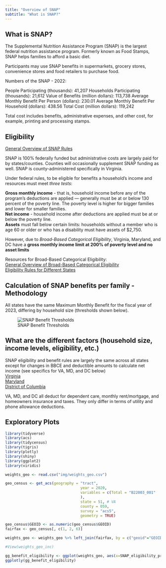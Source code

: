 ```yaml
---
title: "Overview of SNAP"
subtitle: "What is SNAP?"
---
```

## What is SNAP?

The Supplemental Nutrition Assistance Program (SNAP) is the largest federal nutrition assistance program.  Formerly known as Food Stamps, SNAP helps families to afford a basic diet. 

Participants may use SNAP benefits in supermarkets, grocery stores, convenience stores and food retailers to purchase food.

Numbers of the SNAP - 2022:

People Participating (thousands):	41,207
Households Participating (thousands):	21,612
Value of Benefits (million dollars):	113,738
Average Monthly Benefit Per Person (dollars):	230.01
Average Monthly Benefit Per Household (dollars):	438.56
Total Cost (million dollars):	119,242


Total cost includes benefits, administrative expenses, and other cost, for example, printing and processing stamps. 


## Eligibility

[General Overview of SNAP Rules](https://www.cbpp.org/research/food-assistance/a-quick-guide-to-snap-eligibility-and-benefits)

SNAP is 100% federally funded but administrative costs are largely paid for by states/counties. Counties will occasionally supplement SNAP funding as well. SNAP is county-administered specifically in Virginia.

Under federal rules, to be eligible for benefits a household’s income and resources must meet *three tests*:  


**Gross monthly income** - that is, household income before any of the program’s deductions are applied — generally must be at or below 130 percent of the poverty line. The poverty level is higher for bigger families and lower for smaller families.  
**Net income** - household income after deductions are applied must be at or below the poverty line.  
**Assets** must fall below certain limits: households without a member who is age 60 or older or who has a disability must have assets of $2,750.  

However, due to *Broad-Based Categorical Eligibility*, Virginia, Maryland, and DC have a **gross monthly income limit at 200% of poverty level and no asset limits**

Resources for Broad-Based Categorical Eligibility:  
[General Overview of Broad-Based Categorical Eligibility](https://www.cbpp.org/research/food-assistance/snaps-broad-based-categorical-eligibility-supports-working-families-and)  
[Eligibility Rules for Different States](https://www.fns.usda.gov/snap/broad-based-categorical-eligibility)  


## Calculation of SNAP benefits per family - Methodology


All states have the same Maximum Monthly Benefit for the fiscal year of 2023, differing by household size (thresholds shown below).

![SNAP Benefit Thresholds](img/SNAP_Benefits_Table.png)

## What are the different factors (household size, income levels, eligibility, etc.)

SNAP eligibility and benefit rules are largely the same across all states except for changes in BBCE and deductible amounts to calculate net income (see specifics for VA, MD, and DC below)   
[Virginia](https://www.snapscreener.com/guides/virginia)  
[Maryland](https://www.snapscreener.com/guides/maryland)  
[District of Columbia](https://www.snapscreener.com/guides/district-of-columbia)  

VA, MD, and DC  all deduct for dependent care, monthly rent/mortgage, and homeowners insurance and taxes. They only differ in terms of utility and phone allowance deductions.


## Exploratory Plots

```r
library(tidyverse)
library(acs)
library(tidycensus)
library(tigris)
library(plotly)
library(shiny)
library(ggplot2)
library(viridis)

weights_geo <- read.csv("img/weights_geo.csv")

geo_census <- get_acs(geography = "tract",
                                  year = 2020,
                                  variables = c(Total = "B22003_001"
                                  ),
                                  state = 51, # VA
                                  county = 059,
                                  survey = "acs5",
                                  geometry = TRUE)

geo_census$GEOID <- as.numeric(geo_census$GEOID)
fairfax <- geo_census[, c(1, 2, 6)]

weights_geo <- weights_geo %>% left_join(fairfax, by = c("geoid"="GEOID"))

#View(weights_geo_inc)
```

```r
gg_benefit_eligibility <- ggplot(weights_geo, aes(x=SNAP_eligibility_proportion, y=monthly_mean_SNAP_benefit, label = NAME, label2 = households_represented, label3 = average_hh_size)) + geom_point(color="#232D4B") + labs(title = "SNAP Eligibility Proportion vs Monthly Mean SNAP Benefit")
ggplotly(gg_benefit_eligibility)
```